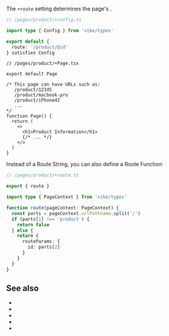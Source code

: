 
<ConfigSpec
  env="client, server"
  global={null}
/>

The `+route` setting determines the page's <Link text="routing" href="/routing" />.

```ts
// /pages/product/+config.ts

import type { Config } from 'vike/types'

export default {
  route: '/product/@id'
} satisfies Config
```

```tsx
// /pages/product/+Page.tsx

export default Page

/* This page can have URLs such as:
   /product/12345
   /product/macbook-pro
   /product/iPhone42
   ...
*/
function Page() {
  return (
    <>
      <h1>Product Information</h1>
      {/* ... */}
    </>
  )
}
```

Instead of a Route String, you can also define a Route Function:

```ts
// /pages/product/+route.ts

export { route }

import type { PageContext } from 'vike/types'

function route(pageContext: PageContext) {
  const parts = pageContext.urlPathname.split('/')
  if (parts[1] !== 'product') {
    return false
  } else {
    return {
      routeParams: {
        id: parts[2]
      }
    }
  }
}
```


## See also

- <Link href="/routing" />
- <Link href="/route-string" />
- <Link href="/route-function" />
- <Link href="/filesystem-routing" />
- <Link href="/settings" />
